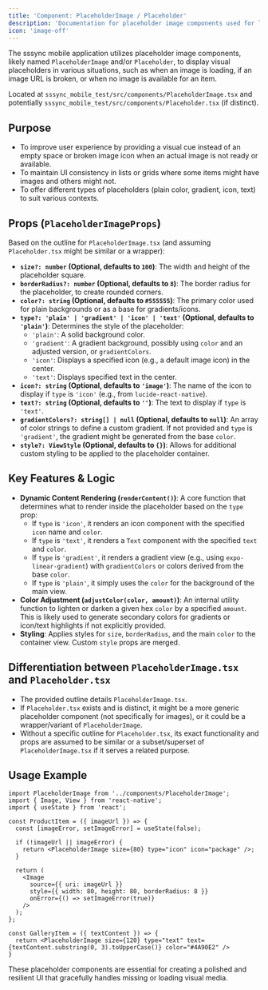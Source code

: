 ```yaml
---
title: 'Component: PlaceholderImage / Placeholder'
description: 'Documentation for placeholder image components used for loading states or when actual images are unavailable.'
icon: 'image-off'
---
```


The sssync mobile application utilizes placeholder image components, likely named `PlaceholderImage` and/or `Placeholder`, to display visual placeholders in various situations, such as when an image is loading, if an image URL is broken, or when no image is available for an item.

Located at `sssync_mobile_test/src/components/PlaceholderImage.tsx` and potentially `sssync_mobile_test/src/components/Placeholder.tsx` (if distinct).

## Purpose

-   To improve user experience by providing a visual cue instead of an empty space or broken image icon when an actual image is not ready or available.
-   To maintain UI consistency in lists or grids where some items might have images and others might not.
-   To offer different types of placeholders (plain color, gradient, icon, text) to suit various contexts.

## Props (`PlaceholderImageProps`)

Based on the outline for `PlaceholderImage.tsx` (and assuming `Placeholder.tsx` might be similar or a wrapper):

-   **`size?: number` (Optional, defaults to `100`)**: The width and height of the placeholder square.
-   **`borderRadius?: number` (Optional, defaults to `8`)**: The border radius for the placeholder, to create rounded corners.
-   **`color?: string` (Optional, defaults to `#555555`)**: The primary color used for plain backgrounds or as a base for gradients/icons.
-   **`type?: 'plain' | 'gradient' | 'icon' | 'text'` (Optional, defaults to `'plain'`)**: Determines the style of the placeholder:
    -   `'plain'`: A solid background color.
    -   `'gradient'`: A gradient background, possibly using `color` and an adjusted version, or `gradientColors`.
    -   `'icon'`: Displays a specified icon (e.g., a default image icon) in the center.
    -   `'text'`: Displays specified text in the center.
-   **`icon?: string` (Optional, defaults to `'image'`)**: The name of the icon to display if `type` is `'icon'` (e.g., from `lucide-react-native`).
-   **`text?: string` (Optional, defaults to `''`)**: The text to display if `type` is `'text'`.
-   **`gradientColors?: string[] | null` (Optional, defaults to `null`)**: An array of color strings to define a custom gradient. If not provided and `type` is `'gradient'`, the gradient might be generated from the base `color`.
-   **`style?: ViewStyle` (Optional, defaults to `{}`)**: Allows for additional custom styling to be applied to the placeholder container.

## Key Features & Logic

-   **Dynamic Content Rendering (`renderContent()`)**: A core function that determines what to render inside the placeholder based on the `type` prop:
    -   If `type` is `'icon'`, it renders an icon component with the specified `icon` name and `color`.
    -   If `type` is `'text'`, it renders a `Text` component with the specified `text` and `color`.
    -   If `type` is `'gradient'`, it renders a gradient view (e.g., using `expo-linear-gradient`) with `gradientColors` or colors derived from the base `color`.
    -   If `type` is `'plain'`, it simply uses the `color` for the background of the main view.
-   **Color Adjustment (`adjustColor(color, amount)`)**: An internal utility function to lighten or darken a given hex `color` by a specified `amount`. This is likely used to generate secondary colors for gradients or icon/text highlights if not explicitly provided.
-   **Styling**: Applies styles for `size`, `borderRadius`, and the main `color` to the container view. Custom `style` props are merged.

## Differentiation between `PlaceholderImage.tsx` and `Placeholder.tsx`

-   The provided outline details `PlaceholderImage.tsx`. 
-   If `Placeholder.tsx` exists and is distinct, it might be a more generic placeholder component (not specifically for images), or it could be a wrapper/variant of `PlaceholderImage`.
-   Without a specific outline for `Placeholder.tsx`, its exact functionality and props are assumed to be similar or a subset/superset of `PlaceholderImage.tsx` if it serves a related purpose.

## Usage Example

```tsx
import PlaceholderImage from '../components/PlaceholderImage';
import { Image, View } from 'react-native';
import { useState } from 'react';

const ProductItem = ({ imageUrl }) => {
  const [imageError, setImageError] = useState(false);

  if (!imageUrl || imageError) {
    return <PlaceholderImage size={80} type="icon" icon="package" />;
  }

  return (
    <Image 
      source={{ uri: imageUrl }}
      style={{ width: 80, height: 80, borderRadius: 8 }}
      onError={() => setImageError(true)}
    />
  );
};

const GalleryItem = ({ textContent }) => {
  return <PlaceholderImage size={120} type="text" text={textContent.substring(0, 3).toUpperCase()} color="#4A90E2" />
}
```

These placeholder components are essential for creating a polished and resilient UI that gracefully handles missing or loading visual media. 